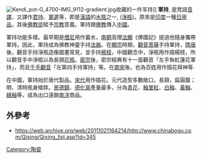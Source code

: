 {{unreferenced|time=2013-08-22T06:33:03+00:00}}[[File:Kendi_pot-G_4700-IMG_9112-gradient.jpg|thumb]]收藏的一件军持]]
'''軍持''', 是梵語[[音譯|音譯]]，又譯作[[君持|君持]]、[[軍遲|軍遲]]等，即是[[漢語|漢語]]的[[水瓶|水瓶]]之一, ([[淨瓶|淨瓶]])。原來是[[印度|印度]]一種[[日用品|日用品]]，其後[[佛教徒|佛教徒]]賦予[[宗教|宗教]]意義。軍持跟[[佛教|佛教]]傳入[[中國|中國]]。

軍持功能多樣。最早期是[[僧尼|僧尼]]用作蓄水，[[南朝|南朝]]高僧[[法顯|法顯]]《佛國記》提過他隨身攜帶軍持。因此，軍持成為佛教神靈手持[[法器|法器]]。在[[顯宗|顯宗]]時期，[[觀音菩薩|觀音菩薩]]手持軍持，[[隋唐|隋唐]]後，觀音手持淨瓶造像圖畫常見，並手持[[楊柳|楊枝]]，中國觀念中，淨瓶用作插楊枝，所以觀音手中淨瓶以為長頸[[花瓶|花瓶]]。[[密宗|密宗]]後，密宗經典有十一面觀音「左手執紅蓮花軍持」，而且[[千手千眼觀世音菩薩|千手觀音]]「左第四手持軍持」等。在[[南宋|南宋]]後，也為百姓用作插花拜神等.

在中國，軍持始於唐代製品。[[宋代|宋代]]用作插花。元代造型多數敞口，長頸，扁圓腹；明、清時瓶身矮胖。[[景德鎮|景德鎮]]、[[德化窯|德化窯]]產量最多，分為[[青花|青花]]、[[釉里紅|釉里紅]]、[[白釉|白釉]]、[[黃釉|黃釉]]、[[綠釉|綠釉]]等，成為出口遠銷[[南洋|南洋]]商品。

== 外參考 ==
*[https://web.archive.org/web/20111021164214/http://www.chinabogu.com/Qixing/Qixing_list.asp?id=345 https://web.archive.org/web/20111021164214/http://www.chinabogu.com/Qixing/Qixing_list.asp?id=345]

[[Category:陶瓷|Category:陶瓷]]